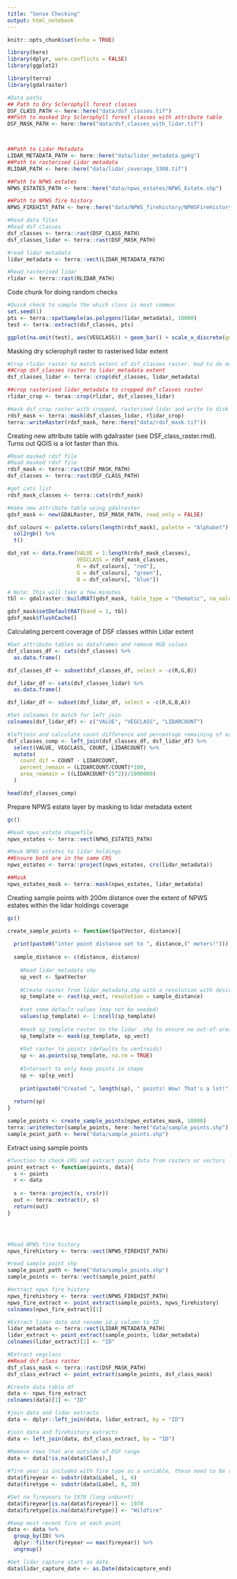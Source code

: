 ```yaml
---
title: "Sense Checking"
output: html_notebook
---
```


```r
knitr::opts_chunk$set(echo = TRUE)

library(here)
library(dplyr, warn.conflicts = FALSE)
library(ggplot2)

library(terra)
library(gdalraster)

```

```r
#Data paths
## Path to Dry Sclerophyll forest classes
DSF_CLASS_PATH <- here::here("data/dsf_classes.tif")
##Path to masked Dry Sclerophyll forest classes with attribute table
DSF_MASK_PATH <- here::here("data/dsf_classes_with_lidar.tif")



##Path to Lidar Metadata
LIDAR_METADATA_PATH <- here::here("data/lidar_metadata.gpkg")
##Path to rasterised Lidar metadata
RLIDAR_PATH <- here::here("data/lidar_coverage_3308.tif")

##Path to NPWS estates
NPWS_ESTATES_PATH <- here::here("data/npws_estates/NPWS_Estate.shp")

##Path to NPWS fire history
NPWS_FIREHIST_PATH <- here::here("data/NPWS_firehistory/NPWSFireHistory.shp")


```

```r
#Read data files
#Read dsf classes
dsf_classes <- terra::rast(DSF_CLASS_PATH)
dsf_classes_lidar <- terra::rast(DSF_MASK_PATH)

#read lidar metadata
lidar_metadata <- terra::vect(LIDAR_METADATA_PATH)

#Read rasterised lidar
rlidar <- terra::rast(RLIDAR_PATH)

```

Code chunk for doing random checks

```r
#Quick check to sample the which class is most common
set.seed(1)
pts <- terra::spatSample(as.polygons(lidar_metadata), 10000)
test <- terra::extract(dsf_classes, pts)

ggplot(na.omit(test), aes(VEGCLASS)) + geom_bar() + scale_x_discrete(guide = guide_axis(angle = 90))

```

Masking dry sclerophyll raster to rasterised lidar extent

```r
#Crop rlidar raster to match extent of dsf_classes raster. Had to do multiple crops to get it working
##Crop dsf_classes raster to lidar_metadata extent
dsf_classes_lidar <- terra::crop(dsf_classes, lidar_metadata)

##crop rasterised lidar_metadata to cropped dsf classes raster 
rlidar_crop <- teraa::crop(rlidar, dsf_classes_lidar)

#mask dsf_crop raster with cropped, rasterised lidar and write to disk
rdsf_mask <- terra::mask(dsf_classes_lidar, rlidar_crop)
terra::writeRaster(rdsf_mask, here::here("data/rdsf_mask.tif"))
```

Creating new attribute table with gdalraster (see DSF_class_raster.rmd). Turns out QGIS is a lot faster than this.

```r
#Read masked rdsf file
#Read masked rdsf file
rdsf_mask <- terra::rast(DSF_MASK_PATH)
dsf_classes <- terra::rast(DSF_CLASS_PATH)

#get cats list
rdsf_mask_classes <- terra::cats(rdsf_mask)

#make new attribute table using gdalraster
gdsf_mask <- new(GDALRaster, DSF_MASK_PATH, read_only = FALSE)

dsf_colours <- palette.colors(length(rdsf_mask), palette = "Alphabet") %>%
  col2rgb() %>%
  t()

dat_rat <- data.frame(VALUE = 1:length(rdsf_mask_classes),
                      VEGCLASS = rdsf_mask_classes,
                      R = dsf_colours[, "red"],
                      G = dsf_colours[, "green"],
                      B = dsf_colours[, "blue"])

# Note: This will take a few minutes
tbl <- gdalraster::buildRAT(gdsf_mask, table_type = "thematic", na_value = -9999, join_df = dat_rat)

gdsf_mask$setDefaultRAT(band = 1, tbl)
gdsf_mask$flushCache()
```

Calculating percent coverage of DSF classes within Lidar extent

```r
#Get attribute tables as dataframes and remove RGB values
dsf_classes_df <- cats(dsf_classes) %>% 
  as.data.frame()

dsf_classes_df <- subset(dsf_classes_df, select = -c(R,G,B))

dsf_lidar_df <- cats(dsf_classes_lidar) %>% 
  as.data.frame()

dsf_lidar_df <- subset(dsf_lidar_df, select = -c(R,G,B,A))

#Set colnames to match for left_join
colnames(dsf_lidar_df) <- c("VALUE", "VEGCLASS", "LIDARCOUNT")

#leftjoin and calculate count difference and percentage remaining of each class
dsf_classes_comp <- left_join(dsf_classes_df, dsf_lidar_df) %>% 
  select(VALUE, VEGCLASS, COUNT, LIDARCOUNT) %>% 
  mutate(
    count_dif = COUNT - LIDARCOUNT,
    percent_remain = (LIDARCOUNT/COUNT)*100,
    area_reamain = ((LIDARCOUNT*(5^2))/1000000)
  )

head(dsf_classes_comp)

```

Prepare NPWS estate layer by masking to lidar metadata extent

```r
gc()

#Read npws_estate shapefile
npws_estates <- terra::vect(NPWS_ESTATES_PATH)

#Mask NPWS estates to lidar holdings
##Ensure both are in the same CRS
npws_estates <- terra::project(npws_estates, crs(lidar_metadata))

##Mask
npws_estates_mask <- terra::mask(npws_estates, lidar_metadata)

```

Creating sample points with 200m distance over the extent of NPWS estates within the lidar holdings coverage

```r
gc()

create_sample_points <- function(SpatVector, distance){
  
  print(paste0("inter point distance set to ", distance,(" meters!")))
  
  sample_distance <- c(distance, distance)
  
    #Read lidar_metadata shp
    sp_vect <- SpatVector
    
    #Create raster from lidar_metadata.shp with a resolution with desired inter-point distance
    sp_template <- rast(sp_vect, resolution = sample_distance)
    
    #set some default values (may not be needed)
    values(sp_template) <- 1:ncell(sp_template)
    
    #mask sp_template raster to the lidar .shp to ensure no out-of-area points
    sp_template <- mask(sp_template, sp_vect)
    
    #Set raster to points (defaults to centroids)
    sp <- as.points(sp_template, na.rm = TRUE)
    
    #Intersect to only keep points in shape
    sp <- sp[sp_vect]
    
    print(paste0("Created ", length(sp), " points! Wow! That's a lot!"))
  
  return(sp)
}

sample_points <- create_sample_points(npws_estates_mask, 10000)
terra::writeVector(sample_points, here::here("data/sample_points.shp"), overwrite=TRUE)
sample_point_path <- here("data/sample_points.shp")
```

Extract using sample points

```r
#function to check CRS and extract point data from rasters or vectors
point_extract <- function(points, data){
  s <- points
  r <- data
  
  s <- terra::project(s, crs(r))
  out <- terra::extract(r, s)
  return(out)
}




#Read NPWS fire history
npws_firehistory <- terra::vect(NPWS_FIREHIST_PATH)

#read sample point shp
sample_point_path <- here("data/sample_points.shp")
sample_points <- terra::vect(sample_point_path)

#extract npws fire history
npws_firehistory <- terra::vect(NPWS_FIREHIST_PATH)
npws_fire_extract <- point_extract(sample_points, npws_firehistory)
colnames(npws_fire_extract)[1]

#Extract lidar data and rename id.y column to ID
lidar_metadata <- terra::vect(LIDAR_METADATA_PATH)
lidar_extract <- point_extract(sample_points, lidar_metadata)
colnames(lidar_extract)[1] <- "ID"

#Extract vegclass
##Read dsf class raster
dsf_class_mask <- terra::rast(DSF_MASK_PATH)
dsf_class_extract <- point_extract(sample_points, dsf_class_mask)

#Create data table df
data <- npws_fire_extract
colnames(data)[1] <- "ID"

#join data and lidar extracts
data <- dplyr::left_join(data, lidar_extract, by = "ID")

#join data and firehistory extracts
data <- left_join(data, dsf_class_extract, by = "ID") 

#Remove rows that are outside of DSF range
data <- data[!is.na(data$Class),]
  
#fire year is included with fire type as a variable, these need to be split by substring fire year
data$fireyear <- substr(data$Label, 1, 4)
data$firetype <- substr(data$Label, 8, 30)

#Set na fireyears to 1970 (long unburnt)
data$fireyear[is.na(data$fireyear)] <- 1970
data$firetype[is.na(data$firetype)] <- "Wildfire"

#Keep most recent fire at each point
data <- data %>% 
  group_by(ID) %>%
  dplyr::filter(fireyear == max(fireyear)) %>% 
  ungroup()

#Get lidar capture start as date 
data$lidar_capture_date <- as.Date(data$capture_end)

```
